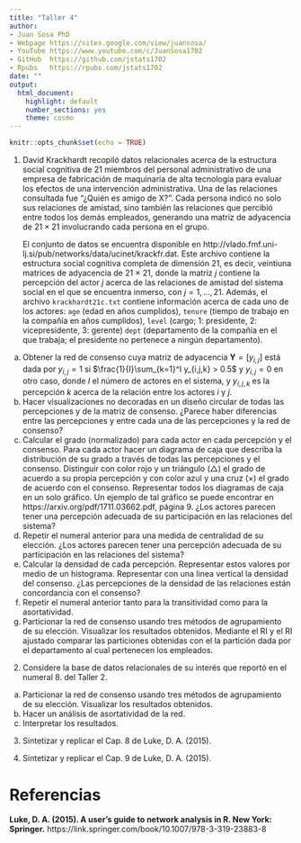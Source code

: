 ---
title: "Taller 4"
author: 
- Juan Sosa PhD
- Webpage https://sites.google.com/view/juansosa/ 
- YouTube https://www.youtube.com/c/JuanSosa1702 
- GitHub  https://github.com/jstats1702 
- Rpubs   https://rpubs.com/jstats1702
date: ""
output:
  html_document:
    highlight: default
    number_sections: yes
    theme: cosmo
---

```{r setup, include=FALSE}
knitr::opts_chunk$set(echo = TRUE)
```

1. David Krackhardt recopiló datos relacionales acerca de la estructura social cognitiva de 21 miembros del personal administrativo de una empresa de fabricación de maquinaria de alta tecnología para evaluar los efectos de una intervención administrativa. Una de las relaciones consultada fue "¿Quién es amigo de X?". Cada persona indicó no solo sus relaciones de amistad, sino también las relaciones que percibió entre todos los demás empleados, generando una matriz de adyacencia de $21 \times 21$ involucrando cada persona en el grupo.
  
    El conjunto de datos se encuentra disponible en http://vlado.fmf.uni-lj.si/pub/networks/data/ucinet/krackfr.dat. Este archivo contiene la estructura social cognitiva completa de dimensión 21, es decir, veintiuna matrices de adyacencia de 21 × 21, donde la matriz $j$ contiene la percepción del actor $j$ acerca de las relaciones de amistad del sistema social en el que se encuentra inmerso, con $j=1,\ldots,21$. Además, el archivo `krackhardt21c.txt` contiene información acerca de cada uno de los actores: `age` (edad en años cumplidos), `tenure` (tiempo de trabajo en la compañía en años cumplidos), `level` (cargo; 1: presidente, 2: vicepresidente, 3: gerente) `dept` (departamento de la compañía en el que trabaja; el presidente no pertenece a ningún departamento). 

a. Obtener la red de consenso cuya matriz de adyacencia $\mathbf{Y}=[y_{i,j}]$ está dada por $y_{i,j}=1$ si $\frac{1}{I}\sum_{k=1}^I y_{i,j,k} > 0.5$ y $y_{i,j}=0$ en otro caso, donde $I$ el número de actores en el sistema, y $y_{i,j,k}$ es la percepción $k$ acerca de la relación entre los actores $i$ y $j$.
b. Hacer visualizaciones no decoradas en un diseño circular de todas las percepciones y de la matriz de consenso. ¿Parece haber diferencias entre las percepciones y entre cada una de las percepciones y la red de consenso?
c. Calcular el grado (normalizado) para cada actor en cada percepción y el consenso. Para cada actor hacer un diagrama de caja que describa la distribución de su grado a través de todas las percepciones y el consenso. Distinguir con color rojo y un triángulo ($\triangle$) el grado de acuerdo a su propia percepción y con color azul y una cruz ($\times$) el grado de acuerdo con el consenso. Representar todos los diagramas de caja en un solo gráfico. Un ejemplo de tal gráfico se puede encontrar en https://arxiv.org/pdf/1711.03662.pdf, página 9. ¿Los actores parecen tener una percepción adecuada de su participación en las relaciones del sistema?
d. Repetir el numeral anterior para una medida de centralidad de su elección. ¿Los actores parecen tener una percepción adecuada de su participación en las relaciones del sistema?
e. Calcular la densidad de cada percepción. Representar estos valores por medio de un histograma. Representar con una linea vertical la densidad del consenso. ¿Las percepciones de la densidad de las relaciones están concordancia con el consenso?
f. Repetir el numeral anterior tanto para la transitividad como para la asortatividad. 
g. Particionar la red de consenso usando tres métodos de agrupamiento de su elección. Visualizar los resultados obtenidos. Mediante el RI y el RI ajustado comparar las particiones obtenidas con el la partición dada por el departamento al cual pertenecen los empleados.

2. Considere la base de datos relacionales de su interés que reportó en el numeral 8. del Taller 2.

a. Particionar la red de consenso usando tres métodos de agrupamiento de su elección. Visualizar los resultados obtenidos.
b. Hacer un análisis de  asortatividad de la red.
c. Interpretar los resultados.

3. Sintetizar y replicar el Cap. 8 de Luke, D. A. (2015).

4. Sintetizar y replicar el Cap. 9 de Luke, D. A. (2015).

# Referencias {-}

**Luke, D. A. (2015). A user's guide to network analysis in R. New York: Springer.** https://link.springer.com/book/10.1007/978-3-319-23883-8

